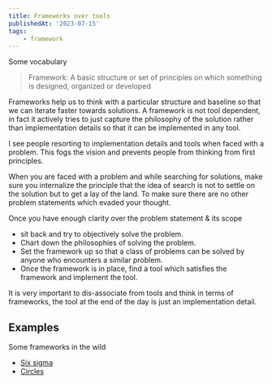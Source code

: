 ```yaml
---
title: Frameworks over tools
publishedAt: '2023-07-15'
tags:
    - framework
---
```


Some vocabulary

> Framework: A basic structure or set of principles on which something is designed, organized or developed

Frameworks help us to think with a particular structure and baseline so that we can iterate faster towards solutions. A framework is not tool dependent, in fact it actively tries to just capture the philosophy of the solution rather than implementation details so that it can be implemented in any tool.

I see people resorting to implementation details and tools when faced with a problem. This fogs the vision and prevents people from thinking from first principles.

When you are faced with a problem and while searching for solutions, make sure you internalize the principle that the idea of search is not to settle on the solution but to get a lay of the land. To make sure there are no other problem statements which evaded your thought.

Once you have enough clarity over the problem statement & its scope

- sit back and try to objectively solve the problem.
- Chart down the philosophies of solving the problem.
- Set the framework up so that a class of problems can be solved by anyone who encounters a similar problem.
- Once the framework is in place, find a tool which satisfies the framework and implement the tool.

It is very important to dis-associate from tools and think in terms of frameworks, the tool at the end of the day is just an implementation detail.

## Examples

Some frameworks in the wild

- [Six sigma](https://www.investopedia.com/terms/s/six-sigma.asp)
- [Circles](https://fourweekmba.com/circles-method/)